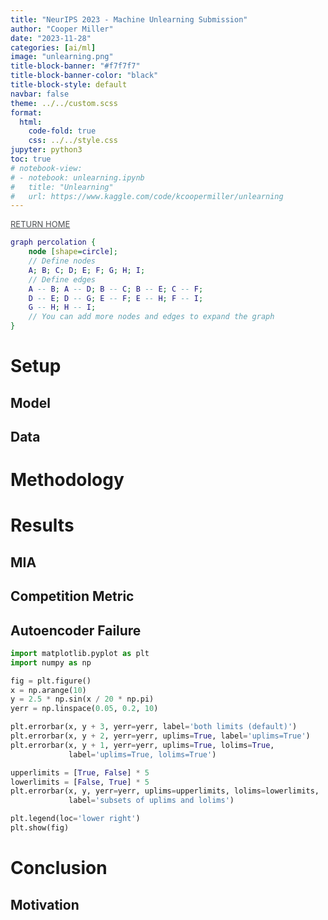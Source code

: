 ```yaml
---
title: "NeurIPS 2023 - Machine Unlearning Submission"
author: "Cooper Miller"
date: "2023-11-28"
categories: [ai/ml]
image: "unlearning.png"
title-block-banner: "#f7f7f7"
title-block-banner-color: "black"
title-block-style: default
navbar: false
theme: ../../custom.scss
format: 
  html:
    code-fold: true
    css: ../../style.css
jupyter: python3
toc: true
# notebook-view: 
# - notebook: unlearning.ipynb
#   title: "Unlearning"
#   url: https://www.kaggle.com/code/kcoopermiller/unlearning
---
```

<a 
style="font-size: 13px; color: #4e5154" className="home" href="https://kcoopermiller.github.io">RETURN HOME</a>

<!-- Machine unlearning refers to the process by which a machine learning model is able to effectively 'unlearn' or remove specific data from its training set. 

In this experiment, we utilized sparse autoencoders to 
This approach is derived from Anthropic's "Towards Monosemanticity: Decomposing Language Models With Dictionary Learning", applying their methods to generate interpretable features of a neural network to the field of machine unlearning. -->



```dot
graph percolation {
    node [shape=circle];
    // Define nodes
    A; B; C; D; E; F; G; H; I;
    // Define edges
    A -- B; A -- D; B -- C; B -- E; C -- F;
    D -- E; D -- G; E -- F; E -- H; F -- I;
    G -- H; H -- I;
    // You can add more nodes and edges to expand the graph
}
```


# Setup

## Model
<!-- Transformer for language
Resnet for Image classification? -->

## Data

# Methodology

# Results

## MIA
## Competition Metric
## Autoencoder Failure

```python
import matplotlib.pyplot as plt
import numpy as np

fig = plt.figure()
x = np.arange(10)
y = 2.5 * np.sin(x / 20 * np.pi)
yerr = np.linspace(0.05, 0.2, 10)

plt.errorbar(x, y + 3, yerr=yerr, label='both limits (default)')
plt.errorbar(x, y + 2, yerr=yerr, uplims=True, label='uplims=True')
plt.errorbar(x, y + 1, yerr=yerr, uplims=True, lolims=True,
             label='uplims=True, lolims=True')

upperlimits = [True, False] * 5
lowerlimits = [False, True] * 5
plt.errorbar(x, y, yerr=yerr, uplims=upperlimits, lolims=lowerlimits,
             label='subsets of uplims and lolims')

plt.legend(loc='lower right')
plt.show(fig)
```


# Conclusion
## Motivation
<!-- While it may seem extraneous to turn 
Machine unlearning is 
While techniques such as MIA, ____, or the one proposed in this competition are ways to convice researchers of the efficacy of the unlearning algorithm, it may not be enough to convince those who don't understand the esoteric nature of neural netwoks. Obvious evidence will be a necessity when trying to convince the layman that their data is no longer a part of the network. -->